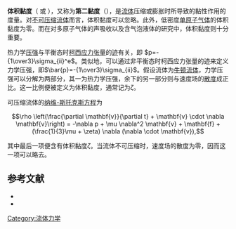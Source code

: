'''体积黏度'''（{{lang-en|volume viscosity}} 或 {{lang|en|bulk viscosity}}），又称为'''第二黏度'''（{{lang|en|second viscosity}}），是[[流体|流体]]压缩或膨胀时所导致的黏性作用的度量。对[[不可压缩流体|不可压缩流体]]而言，体积黏度可以忽略。此外，低密度[[单原子气体|单原子气体]]的体积黏度为零。而在对多原子气体的声吸收以及含气泡液体的研究中，体积黏度则十分重要。

热力学[[压强|压强]]与平衡态时[[柯西应力张量|柯西应力张量]]的[[迹|迹]]有关，即 <math>p=-{1\over3}\sigma_{ii}^e</math>。类似地，可以通过非平衡态时柯西应力张量的迹来定义力学压强，即<math>\bar{p}=-{1\over3}\sigma_{ii}</math>。假设流体为[[牛顿流体|牛顿流体]]，力学压强可以分解为两部分，其一为热力学压强，余下的另一部分则与速度场的[[散度|散度]]成正比。这一比例便被定义为体积黏度，通常记为<math>\zeta</math>。

可压缩流体的[[纳维-斯托克斯方程|纳维-斯托克斯方程]]为

:<math>\rho \left(\frac{\partial \mathbf{v}}{\partial t} + \mathbf{v} \cdot \nabla \mathbf{v}\right) = -\nabla p + \mu \nabla^2 \mathbf{v} + \mathbf{f} +(\frac{1}{3}\mu + \zeta) \nabla (\nabla \cdot \mathbf{v}), </math>

其中最后一项便含有体积黏度<math>\zeta</math>。当流体不可压缩时，速度场的散度为零，因而这一项可以略去。


== 参考文献 ==
* {{cite book | title = Compendium of Chemical Terminology | version = 2nd Edition | publisher = Blackwell Scientific Publications | year = 1997 | author1 = A. D. McNaught | author2 = A. Wilkinson | url = http://goldbook.iupac.org/PDF/goldbook.pdf | format = PDF | access-date = 16 November 2016 | others = Online version created by created by M. Nic, J. Jirat, B. Kosata; updates compiled by A. Jenkins. | ISBN = 0-9678550-9-8 | doi = 10.1351/goldbook | archive-url = https://web.archive.org/web/20160913210137/http://goldbook.iupac.org/PDF/goldbook.pdf | archive-date = 2016-09-13 | dead-url = yes }}
* {{cite book| title=Transport Phenomenon|author=R. Byron Bird|version=2nd Edition|page=19}}

[[Category:流体力学|Category:流体力学]]